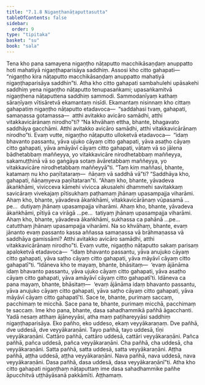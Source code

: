 ```yaml
---
title: "7.1.8 Nigaṇṭhanāṭaputtasutta"
tableOfContents: false
sidebar:
  order: 9
type: "tipitaka"
basket: "su"
book: "sala"
---
```



<DynamicBreadcrumb />

<Division number="350" book="sala">

<Paragraph number="1526" book="sala">
Tena kho pana samayena nigaṇṭho nāṭaputto macchikāsaṇḍaṃ anuppatto hoti mahatiyā nigaṇṭhaparisāya saddhiṃ. Assosi kho citto gahapati—  “nigaṇṭho kira nāṭaputto macchikāsaṇḍaṃ anuppatto mahatiyā nigaṇṭhaparisāya saddhin”ti. Atha kho citto gahapati sambahulehi upāsakehi saddhiṃ yena nigaṇṭho nāṭaputto tenupasaṅkami; upasaṅkamitvā nigaṇṭhena nāṭaputtena saddhiṃ sammodi. Sammodanīyaṃ kathaṃ sāraṇīyaṃ vītisāretvā ekamantaṃ nisīdi. Ekamantaṃ nisinnaṃ kho cittaṃ gahapatiṃ nigaṇṭho nāṭaputto etadavoca—  “saddahasi tvaṃ, gahapati, samaṇassa gotamassa—  atthi avitakko avicāro samādhi, atthi vitakkavicārānaṃ nirodho”ti?
</Paragraph>

<Paragraph number="1527" book="sala">
“Na khvāhaṃ ettha, bhante, bhagavato saddhāya gacchāmi. Atthi avitakko avicāro samādhi, atthi vitakkavicārānaṃ nirodho”ti. Evaṃ vutte, nigaṇṭho nāṭaputto ulloketvā etadavoca—  “idaṃ bhavanto passantu, yāva ujuko cāyaṃ citto gahapati, yāva asaṭho cāyaṃ citto gahapati, yāva amāyāvī cāyaṃ citto gahapati, vātaṃ vā so jālena bādhetabbaṃ maññeyya, yo vitakkavicāre nirodhetabbaṃ maññeyya, sakamuṭṭhinā vā so gaṅgāya sotaṃ āvāretabbaṃ maññeyya, yo vitakkavicāre nirodhetabbaṃ maññeyyā”ti.
</Paragraph>

<Paragraph number="1528" book="sala">
“Taṃ kiṃ maññasi, bhante, katamaṃ nu kho paṇītataraṃ—  ñāṇaṃ vā saddhā vā”ti? “Saddhāya kho, gahapati, ñāṇaṃyeva paṇītataran”ti. “Ahaṃ kho, bhante, yāvadeva ākaṅkhāmi, vivicceva kāmehi vivicca akusalehi dhammehi savitakkaṃ savicāraṃ vivekajaṃ pītisukhaṃ paṭhamaṃ jhānaṃ upasampajja viharāmi. Ahaṃ kho, bhante, yāvadeva ākaṅkhāmi, vitakkavicārānaṃ vūpasamā …pe…  dutiyaṃ jhānaṃ upasampajja viharāmi. Ahaṃ kho, bhante, yāvadeva ākaṅkhāmi, pītiyā ca virāgā …pe…  tatiyaṃ jhānaṃ upasampajja viharāmi. Ahaṃ kho, bhante, yāvadeva ākaṅkhāmi, sukhassa ca pahānā …pe…  catutthaṃ jhānaṃ upasampajja viharāmi. Na so khvāhaṃ, bhante, evaṃ jānanto evaṃ passanto kassa aññassa samaṇassa vā brāhmaṇassa vā saddhāya gamissāmi? Atthi avitakko avicāro samādhi, atthi vitakkavicārānaṃ nirodho”ti.
</Paragraph>

<Paragraph number="1529" book="sala">
Evaṃ vutte, nigaṇṭho nāṭaputto sakaṃ parisaṃ apaloketvā etadavoca—  “idaṃ bhavanto passantu, yāva anujuko cāyaṃ citto gahapati, yāva saṭho cāyaṃ citto gahapati, yāva māyāvī cāyaṃ citto gahapatī”ti.
</Paragraph>

<Paragraph number="1530" book="sala">
“Idāneva kho te mayaṃ, bhante, bhāsitaṃ—  ‘evaṃ ājānāma idaṃ bhavanto passantu, yāva ujuko cāyaṃ citto gahapati, yāva asaṭho cāyaṃ citto gahapati, yāva amāyāvī cāyaṃ citto gahapatī’ti. Idāneva ca pana mayaṃ, bhante, bhāsitaṃ—  ‘evaṃ ājānāma idaṃ bhavanto passantu, yāva anujuko cāyaṃ citto gahapati, yāva saṭho cāyaṃ citto gahapati, yāva māyāvī cāyaṃ citto gahapatī’ti. Sace te, bhante, purimaṃ saccaṃ, pacchimaṃ te micchā. Sace pana te, bhante, purimaṃ micchā, pacchimaṃ te saccaṃ. Ime kho pana, bhante, dasa sahadhammikā pañhā āgacchanti. Yadā nesaṃ atthaṃ ājāneyyāsi, atha maṃ paṭihareyyāsi saddhiṃ nigaṇṭhaparisāya. Eko pañho, eko uddeso, ekaṃ veyyākaraṇaṃ. Dve pañhā, dve uddesā, dve veyyākaraṇāni. Tayo pañhā, tayo uddesā, tīṇi veyyākaraṇāni. Cattāro pañhā, cattāro uddesā, cattāri veyyākaraṇāni. Pañca pañhā, pañca uddesā, pañca veyyākaraṇāni. Cha pañhā, cha uddesā, cha veyyākaraṇāni. Satta pañhā, satta uddesā, satta veyyākaraṇāni. Aṭṭha pañhā, aṭṭha uddesā, aṭṭha veyyākaraṇāni. Nava pañhā, nava uddesā, nava veyyākaraṇāni. Dasa pañhā, dasa uddesā, dasa veyyākaraṇānī”ti. Atha kho citto gahapati nigaṇṭhaṃ nāṭaputtaṃ ime dasa sahadhammike pañhe āpucchitvā uṭṭhāyāsanā pakkāmīti.

</Paragraph>
</Division>

<Paragraph number="1531" type="center" book="sala">
Aṭṭhamaṃ.
</Paragraph>